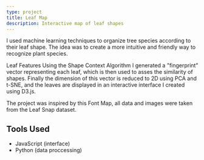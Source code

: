 ```yaml
---
type: project
title: Leaf Map
description: Interactive map of leaf shapes
---
```


I used machine learning techniques to organize tree species according to their leaf shape. The idea was to create a more intuitive and friendly way to recognize plant species.

Leaf Features
Using the Shape Context Algorithm I generated a "fingerprint" vector representing each leaf, which is then used to asses the similarity of shapes. Finally the dimension of this vector is reduced to 2D using PCA and t-SNE, and the leaves are displayed in an interactive interface I created using D3.js.

The project was inspired by this Font Map, all data and images were taken from the Leaf Snap dataset.

## Tools Used

- JavaScript (interface)
- Python (data proccessing)
